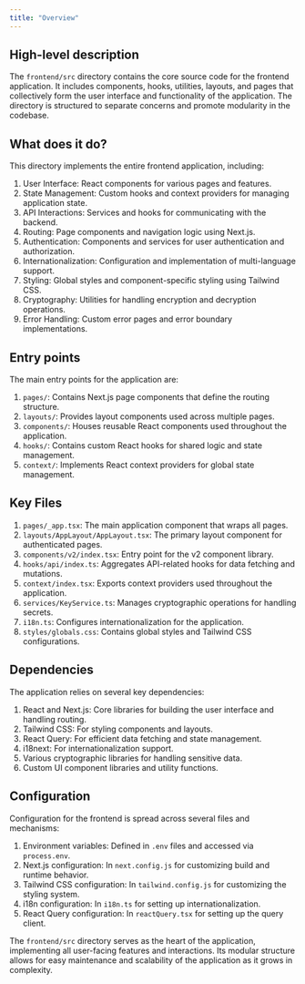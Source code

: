 ```yaml
---
title: "Overview"
---
```


## High-level description
The `frontend/src` directory contains the core source code for the frontend application. It includes components, hooks, utilities, layouts, and pages that collectively form the user interface and functionality of the application. The directory is structured to separate concerns and promote modularity in the codebase.

## What does it do?
This directory implements the entire frontend application, including:

1. User Interface: React components for various pages and features.
2. State Management: Custom hooks and context providers for managing application state.
3. API Interactions: Services and hooks for communicating with the backend.
4. Routing: Page components and navigation logic using Next.js.
5. Authentication: Components and services for user authentication and authorization.
6. Internationalization: Configuration and implementation of multi-language support.
7. Styling: Global styles and component-specific styling using Tailwind CSS.
8. Cryptography: Utilities for handling encryption and decryption operations.
9. Error Handling: Custom error pages and error boundary implementations.

## Entry points
The main entry points for the application are:

1. `pages/`: Contains Next.js page components that define the routing structure.
2. `layouts/`: Provides layout components used across multiple pages.
3. `components/`: Houses reusable React components used throughout the application.
4. `hooks/`: Contains custom React hooks for shared logic and state management.
5. `context/`: Implements React context providers for global state management.

## Key Files
1. `pages/_app.tsx`: The main application component that wraps all pages.
2. `layouts/AppLayout/AppLayout.tsx`: The primary layout component for authenticated pages.
3. `components/v2/index.tsx`: Entry point for the v2 component library.
4. `hooks/api/index.ts`: Aggregates API-related hooks for data fetching and mutations.
5. `context/index.tsx`: Exports context providers used throughout the application.
6. `services/KeyService.ts`: Manages cryptographic operations for handling secrets.
7. `i18n.ts`: Configures internationalization for the application.
8. `styles/globals.css`: Contains global styles and Tailwind CSS configurations.

## Dependencies
The application relies on several key dependencies:

1. React and Next.js: Core libraries for building the user interface and handling routing.
2. Tailwind CSS: For styling components and layouts.
3. React Query: For efficient data fetching and state management.
4. i18next: For internationalization support.
5. Various cryptographic libraries for handling sensitive data.
6. Custom UI component libraries and utility functions.

## Configuration
Configuration for the frontend is spread across several files and mechanisms:

1. Environment variables: Defined in `.env` files and accessed via `process.env`.
2. Next.js configuration: In `next.config.js` for customizing build and runtime behavior.
3. Tailwind CSS configuration: In `tailwind.config.js` for customizing the styling system.
4. i18n configuration: In `i18n.ts` for setting up internationalization.
5. React Query configuration: In `reactQuery.tsx` for setting up the query client.

The `frontend/src` directory serves as the heart of the application, implementing all user-facing features and interactions. Its modular structure allows for easy maintenance and scalability of the application as it grows in complexity.